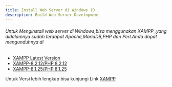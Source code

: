 ```yaml
---
title: Install Web Server di Windows 10
description: Build Web Server Development
---
```


###### Untuk Menginstall web server di Windows,bisa menggunakan *XAMPP* ,yang didalamnya sudah terdapat *Apache*,*MariaDB*,*PHP* dan *Perl*.Anda dapat mengunduhnya di 
- [XAMPP Latest Version](https://sourceforge.net/projects/xampp/files/latest/download)
- [XAMPP-8.2.12/PHP 8.2.12](https://sourceforge.net/projects/xampp/files/XAMPP%20Windows/8.2.12/xampp-windows-x64-8.2.12-0-VS16-installer.exe/download) 
- [XAMPP-8.1.25/PHP 8.1.25](https://sourceforge.net/projects/xampp/files/XAMPP%20Windows/8.1.25/xampp-windows-x64-8.1.25-0-VS16-installer.exe/download)

Untuk Versi lebih lengkap bisa kunjungi Link [XAMPP](https://sourceforge.net/projects/xampp/files/XAMPP%20Windows/)